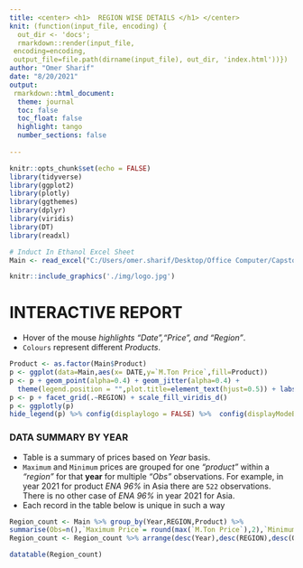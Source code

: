 ```yaml
---
title: <center> <h1>  REGION WISE DETAILS </h1> </center>
knit: (function(input_file, encoding) {
  out_dir <- 'docs';
  rmarkdown::render(input_file,
 encoding=encoding,
 output_file=file.path(dirname(input_file), out_dir, 'index.html'))})
author: "Omer Sharif"
date: "8/20/2021"
output: 
 rmarkdown::html_document:
  theme: journal
  toc: false
  toc_float: false
  highlight: tango
  number_sections: false
    
---
```


```r
knitr::opts_chunk$set(echo = FALSE)
library(tidyverse)
library(ggplot2)
library(plotly)
library(ggthemes)
library(dplyr)
library(viridis)
library(DT)
library(readxl)

# Induct In Ethanol Excel Sheet
Main <- read_excel("C:/Users/omer.sharif/Desktop/Office Computer/Capstone/R Codes/Ethanol Dashboard/Aug 2021/Main.xlsm")

```


```r

knitr::include_graphics('./img/logo.jpg')

```

# INTERACTIVE REPORT

* Hover of the mouse _highlights "Date","Price", and "Region"_. 
* `Colours` represent different _Products_.

```r

Product <- as.factor(Main$Product)
p <- ggplot(data=Main,aes(x= DATE,y=`M.Ton Price`,fill=Product))
p <- p + geom_point(alpha=0.4) + geom_jitter(alpha=0.4) + 
  theme(legend.position = "",plot.title=element_text(hjust=0.5)) + labs(title="REGION WISE ETHANOL PRICES PER METRIC TON - YEAR 2017 TO 2021",x="",y="") 
p <- p + facet_grid(.~REGION) + scale_fill_viridis_d()
p <- ggplotly(p)
hide_legend(p) %>% config(displaylogo = FALSE) %>%  config(displayModeBar = FALSE) 

```

### DATA SUMMARY BY YEAR

* Table is a summary of prices based on _Year_ basis.
* `Maximum` and `Minimum` prices are grouped for one _"product"_ within a _"region"_ for that **year** for multiple _"Obs"_ observations. For example, in year 2021 for product _ENA 96%_ in Asia there are `522` observations. There is no other case of _ENA 96%_ in year 2021 for Asia.
* Each record in the table below is unique in such a way


```r
Region_count <- Main %>% group_by(Year,REGION,Product) %>%
summarise(Obs=n(),`Maximum Price`= round(max(`M.Ton Price`),2),`Minimum Price`=round(min(`M.Ton Price`),2))
Region_count <- Region_count %>% arrange(desc(Year),desc(REGION),desc(Obs))

datatable(Region_count)

```


